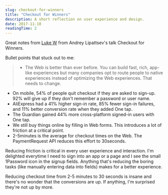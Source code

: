 ```yaml
---
slug: checkout-for-winners
title: "Checkout for Winners"
description: A short reflection on user experience and design.
date: 2017-11-10
readingTime: 2
---
```


Great notes from <a href="https://www.lukew.com/ff/entry.asp?1980">Luke W</a> from Andrey Lipattsev's talk Checkout for Winners.

Bullet points that stuck out to me:
>- The Web is better than ever before. You can build fast, rich, app-like experiences but many companies opt to route people to native experiences instead of optimizing the Web experiences. That needs to change.
- On mobile, 54% of people quit checkout if they are asked to sign-up. 92% will give up if they don't remember a password or user name.
- AliExpress had a 41% higher sign-in rate, 85% fewer sign-in failures, and 11% better conversion rate when they added One tap.
- The Guardian gained 44% more cross-platform signed-in users with One tap.
- We still buy things online by filling in Web forms. This introduces a lot of friction at a critical point.
- 2-5minutes is the average for checkout times on the Web. The PaymentRequest API reduces this effort to 30seconds.

Reducing friction is critical in every user experience and interaction. I'm delighted everytime I need to sign into an app or a page and I see the small 1Password icon in the signup fields. Anything that's reducing the boring tasks (like manually entering data into fields) makes for a better experience.

Reducing checkout time from 2-5 minutes to 30 seconds is insane and there's no wonder that the conversions are up. If anything, I'm surprised they're not up by more.